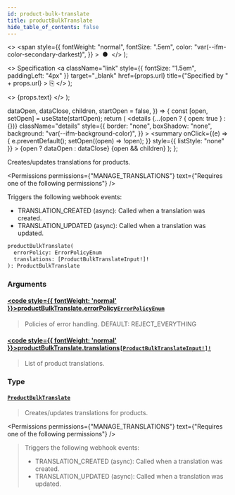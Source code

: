 ```yaml
---
id: product-bulk-translate
title: productBulkTranslate
hide_table_of_contents: false
---
```


  <>
    <span
      style={{
        fontWeight: "normal",
        fontSize: ".5em",
        color: "var(--ifm-color-secondary-darkest)",
      }}
    >
      &nbsp;●&nbsp;
    </span>
  </>
);

  <>
    Specification
    <a
      className="link"
      style={{ fontSize: "1.5em", paddingLeft: "4px" }}
      target="\_blank"
      href={props.url}
      title={"Specified by " + props.url}
    >
      ⎘
    </a>
  </>
);

  <>
    <span className={props.class}>{props.text}</span>
  </>
);


  dataOpen,
  dataClose,
  children,
  startOpen = false,
}) => {
  const [open, setOpen] = useState(startOpen);
  return (
    <details
      {...(open ? { open: true } : {})}
      className="details"
      style={{
        border: "none",
        boxShadow: "none",
        background: "var(--ifm-background-color)",
      }}
    >
      <summary
        onClick={(e) => {
          e.preventDefault();
          setOpen((open) => !open);
        }}
        style={{ listStyle: "none" }}
      >
        {open ? dataOpen : dataClose}
      </summary>
      {open && children}
    </details>
  );
};

Creates/updates translations for products.

<Badge text="Added in Saleor 3.15" class="secondary margin-bottom--sm" />

<FeaturePreview />

<Permissions
  permissions={"MANAGE_TRANSLATIONS"}
  text={"Requires one of the following permissions"}
/>

Triggers the following webhook events:

- TRANSLATION_CREATED (async): Called when a translation was created.
- TRANSLATION_UPDATED (async): Called when a translation was updated.

```graphql
productBulkTranslate(
  errorPolicy: ErrorPolicyEnum
  translations: [ProductBulkTranslateInput!]!
): ProductBulkTranslate
```

### Arguments

#### [<code style={{ fontWeight: 'normal' }}>productBulkTranslate.<b>errorPolicy</b></code>](#)<Bullet />[`ErrorPolicyEnum`](../../../api-reference/miscellaneous/enums/error-policy-enum) <Badge class="badge badge--secondary" text="enum"/>

> Policies of error handling. DEFAULT: REJECT_EVERYTHING

#### [<code style={{ fontWeight: 'normal' }}>productBulkTranslate.<b>translations</b></code>](#)<Bullet />[`[ProductBulkTranslateInput!]!`](../../../api-reference/products/inputs/product-bulk-translate-input) <Badge class="badge badge--secondary" text="non-null"/> <Badge class="badge badge--secondary" text="input"/>

> List of product translations.

### Type

#### [`ProductBulkTranslate`](../../../api-reference/products/objects/product-bulk-translate) <Badge class="badge badge--secondary" text="object"/>

> Creates/updates translations for products.
>
> <Badge text="Added in Saleor 3.15" class="secondary margin-bottom--sm" />
>
> <FeaturePreview />

<Permissions
  permissions={"MANAGE_TRANSLATIONS"}
  text={"Requires one of the following permissions"}
/>

> Triggers the following webhook events:
>
> - TRANSLATION_CREATED (async): Called when a translation was created.
> - TRANSLATION_UPDATED (async): Called when a translation was updated.



